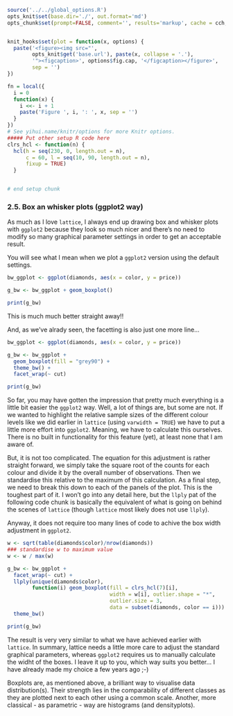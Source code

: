 ```r
source('../../global_options.R')
opts_knit$set(base.dir='./', out.format='md')
opts_chunk$set(prompt=FALSE, comment='', results='markup', cache = cch, cache.path = '../../book_cache/', fig.path = '../../book_figures/', fig.align = 'center')


knit_hooks$set(plot = function(x, options) {
  paste('<figure><img src="',
        opts_knit$get('base.url'), paste(x, collapse = '.'),
        '"><figcaption>', options$fig.cap, '</figcaption></figure>',
        sep = '')
})

fn = local({
  i = 0
  function(x) {
    i <<- i + 1
    paste('Figure ', i, ': ', x, sep = '')
  }
})
# See yihui.name/knitr/options for more Knitr options.
##### Put other setup R code here
clrs_hcl <- function(n) {
  hcl(h = seq(230, 0, length.out = n), 
      c = 60, l = seq(10, 90, length.out = n), 
      fixup = TRUE)
  }


# end setup chunk
```

### 2.5. Box an whisker plots (ggplot2 way)

As much as I love ```lattice```, I always end up drawing box and whisker plots with ```ggplot2``` because they look so much nicer and there's no need to modify so many graphical parameter settings in order to get an acceptable result.

You will see what I mean when we plot a ```ggplot2``` version using the default settings.

```r
bw_ggplot <- ggplot(diamonds, aes(x = color, y = price))

g_bw <- bw_ggplot + geom_boxplot()

print(g_bw)
```

This is much much better straight away!!

And, as we've alrady seen, the facetting is also just one more line...

```r
bw_ggplot <- ggplot(diamonds, aes(x = color, y = price))

g_bw <- bw_ggplot + 
  geom_boxplot(fill = "grey90") +
  theme_bw() +
  facet_wrap(~ cut)

print(g_bw)
```

So far, you may have gotten the impression that pretty much everything is a little bit easier the ```ggplot2``` way. Well, a lot of things are, but some are not. If we wanted to highlight the relative sample sizes of the different colour levels like we did earlier in ```lattice``` (using ```varwidth = TRUE```) we have to put a little more effort into ```ggplot2```. Meaning, we have to calculate this ourselves. There is no built in functionality for this feature (yet), at least none that I am aware of.

But, it is not too complicated. The equation for this adjustment is rather straight forward, we simply take the square root of the counts for each colour and divide it by the overall number of observations. Then we standardise this relative to the maximum of this calculation. As a final step, we need to break this down to each of the panels of the plot. This is the toughest part of it. I won't go into any detail here, but the ```llply``` pat of the following code chunk is basically the equivalent of what is going on behind the scenes of ```lattice``` (though ```lattice``` most likely does not use ```llply```).

Anyway, it does not require too many lines of code to achive the box width adjustment in ```ggplot2```.

```r
w <- sqrt(table(diamonds$color)/nrow(diamonds))
### standardise w to maximum value
w <- w / max(w)

g_bw <- bw_ggplot + 
  facet_wrap(~ cut) +
  llply(unique(diamonds$color), 
        function(i) geom_boxplot(fill = clrs_hcl(7)[i],
                                 width = w[i], outlier.shape = "*",
                                 outlier.size = 3,
                                 data = subset(diamonds, color == i))) +
  theme_bw()

print(g_bw)
```

The result is very very similar to what we have achieved earlier with ```lattice```. In summary, lattice needs a little more care to adjust the standard graphical parameters, whereas ```ggplot2``` requires us to manually calculate the widht of the boxes. I leave it up to you, which way suits you better... I have already made my choice a few years ago ;-)

Boxplots are, as mentioned above, a brilliant way to visualise data distribution(s). Their strength lies in the comparability of different classes as they are plotted next to each other using a common scale. Another, more classical - as parametric - way are histograms (and densityplots).
